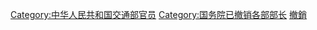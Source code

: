 [[Category:中华人民共和国交通部官员|Category:中华人民共和国交通部官员]]
[[Category:国务院已撤销各部部长|Category:国务院已撤销各部部长]]
[[Category:中华人民共和国交通运输部部长|撤銷]]